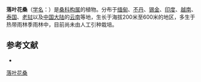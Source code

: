 {{Speciesbox
| name = 落叶花桑
| status = 
| status_system = 
| image = 
| genus = Broussonetia
| species = kurzii
| authority = (Hook. f.) Corner
}}

'''落叶花桑'''（[[学名|学名]]：{{lang|la|''Broussonetia kurzii''}}）是[[桑科|桑科]][[构属|构属]]的植物。分布于[[缅甸|缅甸]]、[[不丹|不丹]]、[[锡金|锡金]]、[[印度|印度]]、[[越南|越南]]、[[泰国|泰国]]、[[老挝|老挝]]以及[[中国大陆|中国大陆]]的[[云南|云南]]等地，生长于海拔200米至600米的地区，多生于热带雨林季雨林中，目前尚未由人工引种栽培。

== 参考文献 ==
<div class="references-small">
* {{cite web| url =http://www.bioinfo.cn/db05/KmzwSpecies.php?action=view&id=13644| title =落叶花桑| work =《中国高等植物数据库全库》| publisher =中国科学院微生物研究所| author =昆明植物研究所| accessdate =2009-02-24| deadurl =yes| archiveurl =https://web.archive.org/web/20160305105607/http://www.bioinfo.cn/db05/KmzwSpecies.php?action=view&id=13644| archivedate =2016-03-05}}
</div>
{{Taxonbar|from=Q15227824}}

[[Category:构属|落叶花桑]]


{{植物小作品}}